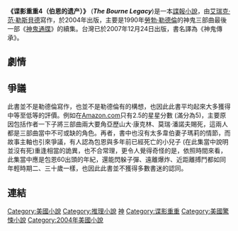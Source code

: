 {{copyedit|time=2010-05-10T17:47:48+00:00}}
{{review|time=2010-05-10T17:47:48+00:00}}
{{Infobox Book  |
| name           = 谍影重重（伯恩的遗产）
| title_orig     = '''''The Bourne Legacy'''''
| translator     = 彭臨桂
| image          = [[File:Bournelegacy.jpg|200px]]
| author         = {{lang|zh-hant|艾瑞克·范·勒斯貝德}}
| cover_artist   = 
| country        = [[美國|美國]]
| language       = [[英語|英語]]
| series         = [[傑森·包恩|傑森·包恩]]系列
| genre          = 諜報小說、驚悚小說
| publisher      = {{flagicon|USA}} St. Martin's Press<br />{{flagicon|ROC}} [[皇冠文化|皇冠文化]]
| release_date   = {{flagicon|USA}} 2004年<br />{{flagicon|ROC}} 2007年12月24日
| media_type     = 
| pages          = 528 頁
| isbn           = {{flagicon|USA}} ISBN 0-312-33175-4<br />{{flagicon|ROC}} ISBN 978-957-33-2374-7
| preceded_by    = [[神鬼通牒|神鬼通牒]]
| followed_by    = The Bourne Betrayal
}}
'''《谍影重重4（伯恩的遗产）》''' ('''''The Bourne Legacy''''')是一本[[諜報小說|諜報小說]]，由[[艾瑞克·范·勒斯貝德|艾瑞克·范·勒斯貝德]]寫作，於2004年出版，主要是1990年[[勞勃·勒德倫|勞勃·勒德倫]]的神鬼三部曲最後一部《[[神鬼通牒|神鬼通牒]]》的續集。台灣已於2007年12月24日出版，書名譯為《神鬼傳承》。

==劇情==

==爭議==
此書並不是勒德倫寫作，也並不是勒德倫有的構想，也因此此書平均起來大多獲得中等至低等的評價。例如在[[Amazon.com|Amazon.com]]只有2.5的星星分數 (滿分為5)，主要原因包括作者一下子將三部曲兩大要角亞歷山大·康克林、莫瑞·潘諾夫賜死，這兩人都是三部曲當中不可或缺的角色。再者，書中也沒有太多韋伯妻子瑪莉的情節，而故事主軸也引來爭議，有人認為包恩與多年前已經死亡的小兒子 (在此集當中說明並沒有死)重逢相當的詭異，也不合常理，更令人覺得奇怪的是，依照時間來看，此集當中應是包恩60出頭的年紀，還能閃躲子彈、遠離爆炸、近距離搏鬥都如同年輕時期二、三十歲一樣，也因此此書並不獲得多數書迷的認同。

==連結==
{{傑森·包恩系列}}

[[Category:美國小說|Category:美國小說]]
[[Category:推理小說|Category:推理小說]]
[[Category:諜報小說|神]]
[[Category:谍影重重|Category:谍影重重]]
[[Category:美國驚悚小說|Category:美國驚悚小說]]
[[Category:2004年美國小說|Category:2004年美國小說]]